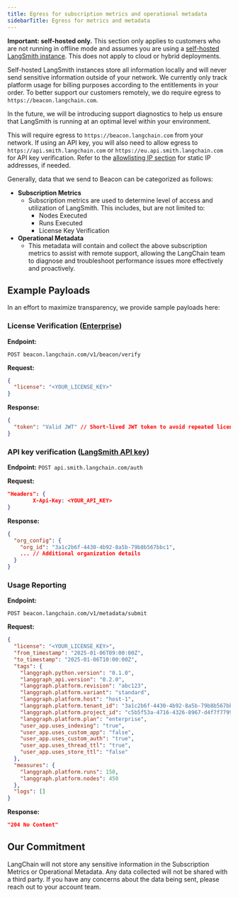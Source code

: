 ```yaml
---
title: Egress for subscription metrics and operational metadata
sidebarTitle: Egress for metrics and metadata
---
```


<Note> **Important: self-hosted only.** This section only applies to customers who are not running in offline mode and assumes you are using a [self-hosted LangSmith instance](/langsmith/hosting). This does not apply to cloud or hybrid deployments.</Note>

Self-hosted LangSmith instances store all information locally and will never send sensitive information outside of your network. We currently only track platform usage for billing purposes according to the entitlements in your order. To better support our customers remotely, we do require egress to `https://beacon.langchain.com`.

In the future, we will be introducing support diagnostics to help us ensure that LangSmith is running at an optimal level within your environment.

<Warning>This will require egress to `https://beacon.langchain.com` from your network. If using an API key, you will also need to allow egress to `https://api.smith.langchain.com` or `https://eu.api.smith.langchain.com` for API key verification. Refer to the [allowlisting IP section](/langsmith/cloud-architecture-and-scalability#allowlisting-ip-addresses) for static IP addresses, if needed.</Warning>

Generally, data that we send to Beacon can be categorized as follows:

- **Subscription Metrics**
  - Subscription metrics are used to determine level of access and utilization of LangSmith. This includes, but are not limited to:
    - Nodes Executed
    - Runs Executed
    - License Key Verification
- **Operational Metadata**
  - This metadata will contain and collect the above subscription metrics to assist with remote support, allowing the LangChain team to diagnose and troubleshoot performance issues more effectively and proactively.

## Example Payloads

In an effort to maximize transparency, we provide sample payloads here:

### License Verification ([Enterprise](/langsmith/plans))

**Endpoint:**

`POST beacon.langchain.com/v1/beacon/verify`

**Request:**

```json
{
  "license": "<YOUR_LICENSE_KEY>"
}
```

**Response:**

```json
{
  "token": "Valid JWT" // Short-lived JWT token to avoid repeated license checks
}
```

### API key verification ([LangSmith API key](https://smith.langchain.com/))

**Endpoint:**
`POST api.smith.langchain.com/auth`

**Request:**

```json
"Headers": {
        X-Api-Key: <YOUR_API_KEY>
}
```

**Response:**

```json
{
  "org_config": {
    "org_id": "3a1c2b6f-4430-4b92-8a5b-79b8b567bbc1",
    ... // Additional organization details
  }
}
```

### Usage Reporting

**Endpoint:**

`POST beacon.langchain.com/v1/metadata/submit`

**Request:**

```json
{
  "license": "<YOUR_LICENSE_KEY>",
  "from_timestamp": "2025-01-06T09:00:00Z",
  "to_timestamp": "2025-01-06T10:00:00Z",
  "tags": {
    "langgraph.python.version": "0.1.0",
    "langgraph_api.version": "0.2.0",
    "langgraph.platform.revision": "abc123",
    "langgraph.platform.variant": "standard",
    "langgraph.platform.host": "host-1",
    "langgraph.platform.tenant_id": "3a1c2b6f-4430-4b92-8a5b-79b8b567bbc1",
    "langgraph.platform.project_id": "c5b5f53a-4716-4326-8967-d4f7f7799735",
    "langgraph.platform.plan": "enterprise",
    "user_app.uses_indexing": "true",
    "user_app.uses_custom_app": "false",
    "user_app.uses_custom_auth": "true",
    "user_app.uses_thread_ttl": "true",
    "user_app.uses_store_ttl": "false"
  },
  "measures": {
    "langgraph.platform.runs": 150,
    "langgraph.platform.nodes": 450
  },
  "logs": []
}
```

**Response:**

```json
"204 No Content"
```

## Our Commitment

LangChain will not store any sensitive information in the Subscription Metrics or Operational Metadata. Any data collected will not be shared with a third party. If you have any concerns about the data being sent, please reach out to your account team.
